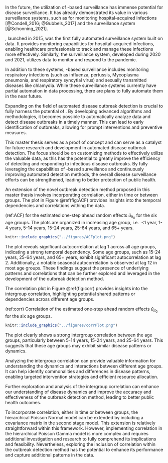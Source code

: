 \chapter{Discussion}

\section{Pros and cons for the different modeling frameworks}






\section{Harnessing the potential of MiBa}

In the future, the utilization of \gls{MiBa}-based surveillance has immense potential for disease surveillance. It has already demonstrated its value in various surveillance systems, such as \gls{HAIBA} for monitoring hospital-acquired infections [@Condell_2016; @Gubbels_2017] and the \gls{COVID-19} surveillance system [@Schonning_2021].

\gls{HAIBA}, launched in 2015, was the first fully automated surveillance system built on \gls{MiBa} data. It provides monitoring capabilities for hospital-acquired infections, enabling healthcare professionals to track and manage these infections more effectively. Similarly, the \gls{COVID-19} surveillance system, developed during 2020 and 2021, utilizes \gls{MiBa} data to monitor and respond to the \gls{COVID-19} pandemic.

In addition to these systems, \gls{MiBa}-based surveillance includes monitoring respiratory infections (such as influenza, pertussis, Mycoplasma pneumonia, and respiratory syncytial virus) and sexually transmitted diseases like chlamydia. While these surveillance systems currently have partial automation in data processing, there are plans to fully automate them in the near future.

Expanding on the field of automated disease outbreak detection is crucial to fully harness the potential of \gls{MiBa}. By developing advanced algorithms and methodologies, it becomes possible to automatically analyze \gls{MiBa} data and detect disease outbreaks in a timely manner. This can lead to early identification of outbreaks, allowing for prompt interventions and preventive measures.

This master thesis serves as a proof of concept and can serve as a catalyst for future research and development in automated disease outbreak detection. The focus should be on customizing methods to effectively utilize the valuable \gls{MiBa} data, as this has the potential to greatly improve the efficiency of detecting and responding to infectious disease outbreaks. By fully leveraging the capabilities of \gls{MiBa}-based surveillance and continuously improving automated detection methods, the overall disease surveillance efforts can be strengthened, leading to better protection of public health.


\section{Potential extensions of the novel algorithm}


An extension of the novel outbreak detection method proposed in this master thesis involves incorporating correlation, either in time or between groups. The \gls{ACF} plot in Figure \@ref(fig:ACF) provides insights into the temporal dependencies and correlations withing the data.

(ref:ACF) \gls{ACF} for the estimated one-step ahead random effects $\hat u_{i{t_0}}$ for the six age groups. The plots are organized in increasing age group, i.e. \textbf{(a)} <1 year, \textbf{(b)} 1-4 years, \textbf{(c)} 5-14 years, \textbf{(d)} 15-24 years, \textbf{(e)} 25-64 years, and \textbf{(f)} 65+ years.

```r
knitr::include_graphics("../figures/ACFplot.png")
```

The \gls{ACF} plot reveals significant autocorrelation at lag 1 across all age groups, indicating a strong temporal dependency. Some age groups, such as 15-24 years, 25-64 years, and 65+ years, exhibit significant autocorrelation at lag 2. Additionally, a notable seasonal autocorrelation is observed at lag 12 in most age groups. These findings suggest the presence of underlying patterns and correlations that can be further explored and leveraged in the development of the outbreak detection method.

The correlation plot in Figure \@ref(fig:corr) provides insights into the intergroup correlation, highlighting potential shared patterns or dependencies across different age groups.

(ref:corr) Correlation of the estimated one-step ahead random effects $\hat u_{i{t_0}}$ for the six age groups.

```r
knitr::include_graphics("../figures/corrPlot.png")
```

The plot clearly shows a strong intergroup correlation between the age groups, particularly between 5-14 years, 15-24 years, and 25-64 years. This suggests that these age groups may exhibit similar disease patterns or dynamics.

Analyzing the intergroup correlation can provide valuable information for understanding the dynamics and interactions between different age groups. It can help identify commonalities and differences in disease patterns, enabling targeted intervention strategies and efficient resource allocation.

Further exploration and analysis of the intergroup correlation can enhance our understanding of disease dynamics and improve the accuracy and effectiveness of the outbreak detection method, leading to better public health outcomes.

To incorporate correlation, either in time or between groups, the hierarchical Poisson Normal model can be extended by including a covariance matrix in the second stage model. This extension is relatively straightforward within this framework. However, implementing correlation in the hierarchical Poisson Gamma model is more complex and requires additional investigation and research to fully comprehend its implications and feasibility. Nevertheless, exploring the inclusion of correlation within the outbreak detection method has the potential to enhance its performance and capture additional patterns in the data.



\cleardoublepage